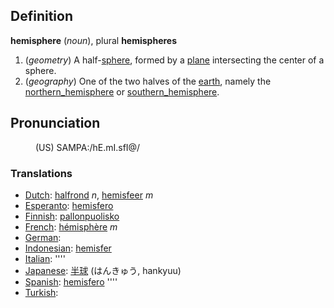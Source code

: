 ==Definition==

<b>hemisphere</b> (<i>noun</i>), plural <b>hemispheres</b>
# (<i>geometry</i>) A half-[[sphere]], formed by a [[plane]] intersecting the center of a sphere.
# (<i>geography</i>) One of the two halves of the [[earth]], namely the [[northern_hemisphere]] or [[southern_hemisphere]].

==Pronunciation==
:(US) SAMPA:/hE.mI.sfI@/

===Translations===

*[[Dutch]]: [[halfrond]] ''n'', [[hemisfeer]] ''m''
*[[Esperanto]]: [[hemisfero]]
*[[Finnish]]: [[pallonpuolisko]]
*[[French]]: [[hémisphère]] ''m''
*[[German]]: [[]]
*[[Indonesian]]: [[hemisfer]]
*[[Italian]]: [[]] ''''
*[[Japanese]]: [[半球]] (はんきゅう, hankyuu)
*[[Spanish]]: [[hemisfero]] ''''
*[[Turkish]]: [[]]